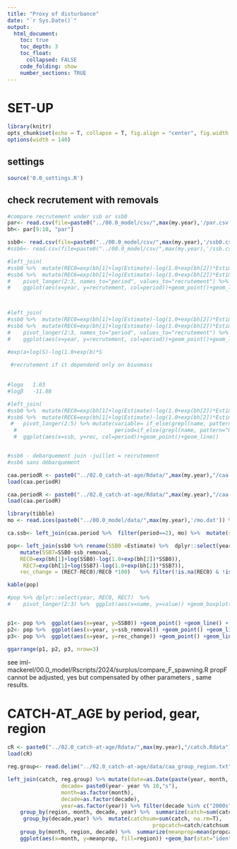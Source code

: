```yaml
---
title: "Proxy of disturbance"
date: "`r Sys.Date()`"
output:
  html_document:
    toc: true
    toc_depth: 3
    toc_float:
      collapsed: FALSE
    code_folding: show
    number_sections: TRUE
---
```

   
   
# SET-UP
```r
library(knitr)
opts_chunk$set(echo = T, collapse = T, fig.align = "center", fig.width =8, fig.height = 10)
options(width = 140)
```    

## settings
```r
source('0.0_settings.R')

```

## check recrutement with removals
```r
#compare recrutement under ssb or ssb0
par<- read.csv(file=paste0("../00.0_model/csv/",max(my.year),'/par.csv'))
bh<- par[9:10, "par"]

ssb0<- read.csv(file=paste0("../00.0_model/csv/",max(my.year),'/ssb0.csv'))
#ssb6<- read.csv(file=paste0("../00.0_model/csv/",max(my.year),'/ssb.csv'))

#left_join(
#ssb0 %>%  mutate(REC0=exp(bh[1]+log(Estimate)-log(1.0+exp(bh[2])*Estimate))) %>%  dplyr::select(year, REC0),
#ssb6 %>%  mutate(REC6=exp(bh[1]+log(Estimate)-log(1.0+exp(bh[2])*Estimate)))%>%  dplyr::select(year, REC6)) %>% 
#    pivot_longer(2:3, names_to="period", values_to="recrutement") %>% 
#    ggplot(aes(x=year, y=recrutement, col=period))+geom_point()+geom_line()



#left_join(
#ssb0 %>%  mutate(REC0=exp(bh[1]+log(Estimate)-log(1.0+exp(bh[2])*Estimate))) %>%  dplyr::select(year, REC0),
#ssb6 %>%  mutate(REC6=exp(bh[1]+log(Estimate)-log(1.0+exp(bh[2])*Estimate)))%>%  dplyr::select(year, REC6)) %>% 
#    pivot_longer(2:3, names_to="period", values_to="recrutement") %>% 
#    ggplot(aes(x=year, y=recrutement, col=period))+geom_point()+geom_line()

#exp(a+log(S)-log(1.0+exp(b)*S
                 
 #recrutement if it dependend only on biuomass                 
                 
                 
#logα	1.03
#logβ	-11.88

#left_join(
#ssb0 %>%  mutate(REC0=exp(bh[1]+log(Estimate)-log(1.0+exp(bh[2])*Estimate))) %>% rename(SSB0 =Estimate) %>%  dplyr::select(year, REC0, SSB0),
#ssb6 %>%  mutate(REC6=exp(bh[1]+log(Estimate)-log(1.0+exp(bh[2])*Estimate)))%>%rename(SSB6 =Estimate) %>% dplyr::select(year, REC6, SSB6)) %>% 
 #   pivot_longer(2:5) %>% mutate(variable= if_else(grepl(name, pattern="REC"), "rec", "ssb"),
  #                               period=if_else(grepl(name, pattern="0"), "jan", "jun")) %>%  dplyr::select(-name) %>%  pivot_wider(names_from=variable, values_from = value) %>% 
  #  ggplot(aes(x=ssb, y=rec, col=period))+geom_point()+geom_line()


#ssb6 - debarquement juin -juillet = recrutement
#ssb6 sans débarquement

caa.periodR <- paste0("../02.0_catch-at-age/Rdata/",max(my.year),"/caa.period.Rdata")
load(caa.periodR)

caa.periodR <- paste0("../02.0_catch-at-age/Rdata/",max(my.year),"/caa.period.Rdata")
load(caa.periodR)

library(tibble)
mo <- read.ices(paste0("../00.0_model/data/",max(my.year),'/mo.dat')) %>%  as.data.frame() %>% rownames_to_column("year") %>%  pivot_longer(`1`:`10`, names_to="age", values_to="proportion_mature") %>%   mutate(across(everything(), as.numeric))

ca.ssb<- left_join(caa.period %>%  filter(period==2), mo) %>%  mutate(ssb_removal= caaw * proportion_mature) %>%  dplyr::select(year, period,age, ssb_removal) %>%  group_by(year) %>%  summarize(ssb_removal= sum(ssb_removal))

pop<- left_join(ssb0 %>% rename(SSB0 =Estimate) %>%  dplyr::select(year, SSB0), ca.ssb) %>%  
    mutate(SSB7=SSB0-ssb_removal,
    REC0=exp(bh[1]+log(SSB0)-log(1.0+exp(bh[2])*SSB0)),
     REC7=exp(bh[1]+log(SSB7)-log(1.0+exp(bh[2])*SSB7)),
    rec_change = (REC7-REC0)/REC0 *100)   %>% filter(!is.na(REC0) & !is.na(REC7)) 

kable(pop)

#pop %>% dplyr::select(year, REC0, REC7)  %>%  
#    pivot_longer(2:3) %>%  ggplot(aes(x=name, y=value)) +geom_boxplot()


p1<- pop %>%  ggplot(aes(x=year, y=SSB0)) +geom_point() +geom_line() + scale_x_continuous(name="Année | Year", breaks=seq(1975, max(my.year), 5)) + ylab("BRP en janvier \n SSB in January")
p2<- pop %>%  ggplot(aes(x=year, y=ssb_removal)) +geom_point() +geom_line()+ scale_x_continuous(name="Année | Year", breaks=seq(1975, max(my.year), 5)) + ylab("Débarquements durant le 2e trimetre \n Landings during the second trimester")
p3<- pop %>%  ggplot(aes(x=year, y=rec_change)) +geom_point() +geom_line()+ scale_x_continuous(name="Année | Year", breaks=seq(1975, max(my.year), 5)) + ylab("Changement relatif du recrutement \n Relativement change in recruitment")

ggarrange(p1, p2, p3, nrow=3)

```

see iml-mackerel/00.0_model/Rscripts/2024/surplus/compare_F_spawning.R
propF cannot be adjusted, yes but compensated by other parameters , same results.



# CATCH-AT_AGE by period, gear, region
```r
cR <- paste0("../02.0_catch-at-age/Rdata/",max(my.year),"/catch.Rdata")
load(cR)

reg.group<- read.delim("../02.0_catch-at-age/data/caa_group_region.txt")

left_join(catch, reg.group) %>% mutate(date=as.Date(paste(year, month, "15", sep="-")),
                 decade= paste0(year- year %% 10,"s"),
                 month=as.factor(month),
                 decade=as.factor(decade),
                 year=as.factor(year)) %>% filter(decade %in% c("2000s", "2010s")) %>% 
    group_by(region, month, decade, year) %>%  summarize(catch=sum(catch, na.rm=T)) %>% 
     group_by(decade,year) %>%  mutate(catchsum=sum(catch, na.rm=T),
                                              propcatch=catch/catchsum) %>%
    group_by(month, region, decade) %>%  summarize(meanprop=mean(propcatch)) %>% 
    ggplot(aes(x=month, y=meanprop, fill=region)) +geom_bar(stat="identity") +facet_wrap(~decade) +scale_fill_viridis_d(name="",na.translate=F) +scale_x_discrete(name="Mois | Month") + scale_y_continuous(name="Proportion des débarquements | Proportion of landings")
```